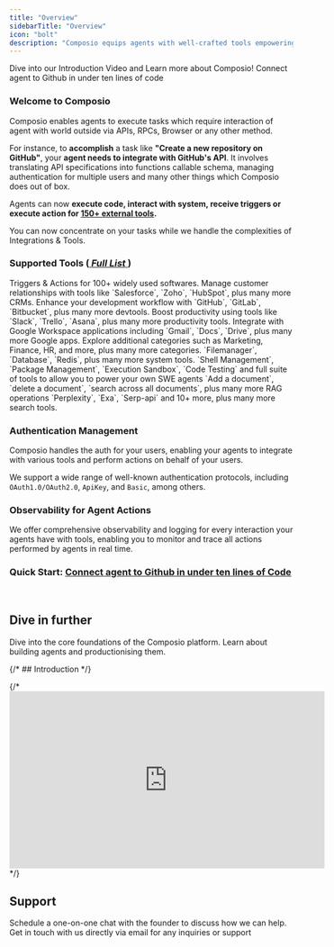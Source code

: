 ```yaml
---
title: "Overview"
sidebarTitle: "Overview"
icon: "bolt"
description: "Composio equips agents with well-crafted tools empowering them to tackle complex tasks"
---
```


<CardGroup cols={2}>
<Card title="Introduction Video" color="#2A60FE" href="https://www.youtube.com/watch?v=ujxKzS0b5qg" icon="graduation-cap" iconType="duotone">
   Dive into our Introduction Video and Learn more about Composio!
</Card>
<Card title="Try it out (< 5 Mins)" color="#2A60FE" href="quickstart" icon="terminal" iconType="duotone">
   Connect agent to Github in under ten lines of code
</Card>
</CardGroup>

### Welcome to Composio

Composio enables agents to execute tasks which require interaction of agent with world outside via APIs, RPCs, Browser or any other method.

For instance, to **accomplish** a task like **"Create a new repository on GitHub"**,
 your **agent needs to integrate with GitHub's API**.
 It involves translating API specifications into functions callable schema,
  managing authentication for multiple users and many other things which Composio does out of box. 

Agents can now **execute code, interact with system, receive triggers or execute action for [150+ external tools](/apps/list).** 

You can now concentrate on your tasks while we handle the complexities of Integrations & Tools.

### Supported Tools ([ *Full List* ](/apps/list))

<Tabs>
  <Tab title="Software Tools">
   Triggers & Actions for 100+ widely used softwares.
   <AccordionGroup title="Category of application">
   <Accordion title="CRM">
     Manage customer relationships with tools like `Salesforce`, `Zoho`, `HubSpot`, plus many more CRMs.
   </Accordion>
   <Accordion title="Devtools">
     Enhance your development workflow with `GitHub`, `GitLab`, `Bitbucket`, plus many more devtools.
   </Accordion>
   <Accordion title="Productivity">
     Boost productivity using tools like `Slack`, `Trello`, `Asana`, plus many more productivity tools.
   </Accordion>
   <Accordion title="Google Apps">
     Integrate with Google Workspace applications including `Gmail`, `Docs`, `Drive`, plus many more Google apps.
   </Accordion>
   <Accordion title="10+ more categories">
     Explore additional categories such as Marketing, Finance, HR, and more, plus many more categories.
   </Accordion>
   </AccordionGroup>
  </Tab>
  <Tab title="System Tools">
   `Filemanager`, `Database`, `Redis`, plus many more system tools.
  </Tab>
   <Tab title="Code Interpreter">
   `Shell Management`, `Package Management`, `Execution Sandbox`, `Code Testing` and full suite of tools to allow you to power your own SWE agents
  </Tab>
   <Tab title="RAG Tools">
    `Add a document`, `delete a document`, `search across all documents`, plus many more RAG operations
   </Tab>
   <Tab title="Search Tools">
   `Perplexity`, `Exa`, `Serp-api` and 10+ more, plus many more search tools.
  </Tab>
</Tabs>

### Authentication Management
Composio handles the auth for your users, enabling your agents to integrate with various tools and perform actions on behalf of your users. 

We support a wide range of well-known authentication protocols, including `OAuth1.0/OAuth2.0`, `ApiKey`, and `Basic`, among others.


### Observability for Agent Actions
We offer comprehensive observability and logging for every interaction your agents have with tools,
enabling you to monitor and trace all actions performed by agents in real time.

### **Quick Start: [Connect agent to Github in under ten lines of Code](/introduction/intro/quickstart)**
&nbsp;
## Dive in further
<CardGroup cols={2}>
<Card title="Essentials" color="#2A60FE" href="../foundations/basic" icon="sink" iconType="duotone">
   Dive into the core foundations of the Composio platform.
</Card>
<Card title="We also write" color="#2A60FE" href="https://blog.composio.dev" icon="bookmark" iconType="duotone">
   Learn about building agents and productionising them.
</Card>
</CardGroup>

{/* ## Introduction */}
<Illustration src="/images/composio-intro-illustration.svg" alt="Introduction to Composio Platform" />

{/* <iframe width="560" height="315" src="https://www.youtube.com/embed/ujxKzS0b5qg" title="YouTube video player" frameborder="0" allow="accelerometer; autoplay; clipboard-write; encrypted-media; gyroscope; picture-in-picture" allowfullscreen></iframe> */}


## Support
<CardGroup cols={2}>
<Card title="Talk to the Founder" icon="phone" iconType="duotone" href="https://cal.com/team/composio/chat-with-soham">
   Schedule a one-on-one chat with the founder to discuss how we can help. 
</Card>
<Card title="Email Us" icon="envelope" iconType="duotone" href="mailto:tech@composio.dev">
  Get in touch with us directly via email for any inquiries or support
</Card>
</CardGroup>